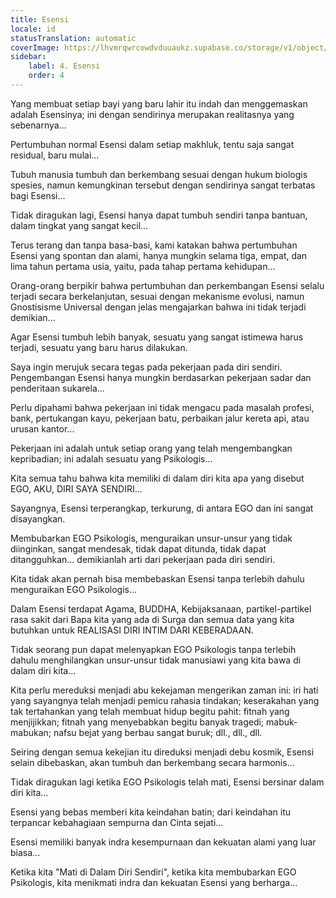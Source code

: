 ```yaml
---
title: Esensi
locale: id
statusTranslation: automatic
coverImage: https://lhvmrqwrcowdvduuaukz.supabase.co/storage/v1/object/public/strapi-uploads/small_cover-tratado-de-psicologia-revolucionaria.webp-5e15e1cec4e0ebebcde5d7fc7565d8fd.webp
sidebar:
    label: 4. Esensi
    order: 4
---
```

Yang membuat setiap bayi yang baru lahir itu indah dan menggemaskan adalah Esensinya; ini dengan sendirinya merupakan realitasnya yang sebenarnya...

Pertumbuhan normal Esensi dalam setiap makhluk, tentu saja sangat residual, baru mulai...

Tubuh manusia tumbuh dan berkembang sesuai dengan hukum biologis spesies, namun kemungkinan tersebut dengan sendirinya sangat terbatas bagi Esensi...

Tidak diragukan lagi, Esensi hanya dapat tumbuh sendiri tanpa bantuan, dalam tingkat yang sangat kecil...

Terus terang dan tanpa basa-basi, kami katakan bahwa pertumbuhan Esensi yang spontan dan alami, hanya mungkin selama tiga, empat, dan lima tahun pertama usia, yaitu, pada tahap pertama kehidupan...

Orang-orang berpikir bahwa pertumbuhan dan perkembangan Esensi selalu terjadi secara berkelanjutan, sesuai dengan mekanisme evolusi, namun Gnostisisme Universal dengan jelas mengajarkan bahwa ini tidak terjadi demikian...

Agar Esensi tumbuh lebih banyak, sesuatu yang sangat istimewa harus terjadi, sesuatu yang baru harus dilakukan.

Saya ingin merujuk secara tegas pada pekerjaan pada diri sendiri. Pengembangan Esensi hanya mungkin berdasarkan pekerjaan sadar dan penderitaan sukarela...

Perlu dipahami bahwa pekerjaan ini tidak mengacu pada masalah profesi, bank, pertukangan kayu, pekerjaan batu, perbaikan jalur kereta api, atau urusan kantor...

Pekerjaan ini adalah untuk setiap orang yang telah mengembangkan kepribadian; ini adalah sesuatu yang Psikologis...

Kita semua tahu bahwa kita memiliki di dalam diri kita apa yang disebut EGO, AKU, DIRI SAYA SENDIRI...

Sayangnya, Esensi terperangkap, terkurung, di antara EGO dan ini sangat disayangkan.

Membubarkan EGO Psikologis, menguraikan unsur-unsur yang tidak diinginkan, sangat mendesak, tidak dapat ditunda, tidak dapat ditangguhkan... demikianlah arti dari pekerjaan pada diri sendiri.

Kita tidak akan pernah bisa membebaskan Esensi tanpa terlebih dahulu menguraikan EGO Psikologis...

Dalam Esensi terdapat Agama, BUDDHA, Kebijaksanaan, partikel-partikel rasa sakit dari Bapa kita yang ada di Surga dan semua data yang kita butuhkan untuk REALISASI DIRI INTIM DARI KEBERADAAN.

Tidak seorang pun dapat melenyapkan EGO Psikologis tanpa terlebih dahulu menghilangkan unsur-unsur tidak manusiawi yang kita bawa di dalam diri kita...

Kita perlu mereduksi menjadi abu kekejaman mengerikan zaman ini: iri hati yang sayangnya telah menjadi pemicu rahasia tindakan; keserakahan yang tak tertahankan yang telah membuat hidup begitu pahit: fitnah yang menjijikkan; fitnah yang menyebabkan begitu banyak tragedi; mabuk-mabukan; nafsu bejat yang berbau sangat buruk; dll., dll., dll.

Seiring dengan semua kekejian itu direduksi menjadi debu kosmik, Esensi selain dibebaskan, akan tumbuh dan berkembang secara harmonis...

Tidak diragukan lagi ketika EGO Psikologis telah mati, Esensi bersinar dalam diri kita...

Esensi yang bebas memberi kita keindahan batin; dari keindahan itu terpancar kebahagiaan sempurna dan Cinta sejati...

Esensi memiliki banyak indra kesempurnaan dan kekuatan alami yang luar biasa...

Ketika kita "Mati di Dalam Diri Sendiri", ketika kita membubarkan EGO Psikologis, kita menikmati indra dan kekuatan Esensi yang berharga...


